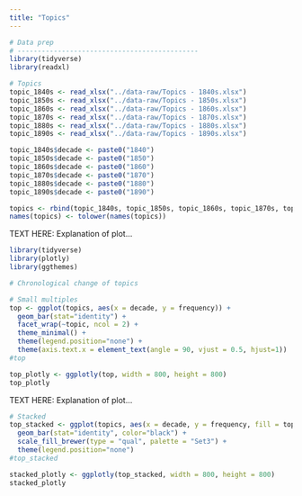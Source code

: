 ```yaml
---
title: "Topics"
---
```


```r
# Data prep
# ---------------------------------------------
library(tidyverse)
library(readxl)

# Topics
topic_1840s <- read_xlsx("../data-raw/Topics - 1840s.xlsx")
topic_1850s <- read_xlsx("../data-raw/Topics - 1850s.xlsx")
topic_1860s <- read_xlsx("../data-raw/Topics - 1860s.xlsx")
topic_1870s <- read_xlsx("../data-raw/Topics - 1870s.xlsx")
topic_1880s <- read_xlsx("../data-raw/Topics - 1880s.xlsx")
topic_1890s <- read_xlsx("../data-raw/Topics - 1890s.xlsx")

topic_1840s$decade <- paste0("1840")
topic_1850s$decade <- paste0("1850")
topic_1860s$decade <- paste0("1860")
topic_1870s$decade <- paste0("1870")
topic_1880s$decade <- paste0("1880")
topic_1890s$decade <- paste0("1890")

topics <- rbind(topic_1840s, topic_1850s, topic_1860s, topic_1870s, topic_1880s, topic_1890s)
names(topics) <- tolower(names(topics))
```

TEXT HERE: Explanation of plot...

```r
library(tidyverse)
library(plotly)
library(ggthemes)

# Chronological change of topics

# Small multiples
top <- ggplot(topics, aes(x = decade, y = frequency)) +
  geom_bar(stat="identity") +
  facet_wrap(~topic, ncol = 2) +
  theme_minimal() +
  theme(legend.position="none") +
  theme(axis.text.x = element_text(angle = 90, vjust = 0.5, hjust=1))
#top

top_plotly <- ggplotly(top, width = 800, height = 800)
top_plotly
```

TEXT HERE: Explanation of plot...

```r
# Stacked
top_stacked <- ggplot(topics, aes(x = decade, y = frequency, fill = topic)) +
  geom_bar(stat="identity", color="black") +
  scale_fill_brewer(type = "qual", palette = "Set3") +
  theme(legend.position="none")
#top_stacked

stacked_plotly <- ggplotly(top_stacked, width = 800, height = 800)
stacked_plotly
```